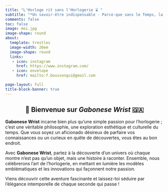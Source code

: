 ```yaml
---
title: "L'Horloge rit sans l'Horlogerie ⌛ "
subtitle: "*Un savoir-être indispensable - Parce-que sans le Temps, la notion de Garde-Temps n'existe pas.*"
comments: false
toc: false 
image: moi.jpg
image-shape: round
about:
  template: trestles
  image-width: 20em
  image-shape: round
  links: 
   - icon: instagram
     href: https://www.instagram.com/
   - icon: envelope
     href: mailto:f.boussengui@gmail.com

page-layout: full
title-block-banner: true
---
```


::: {style="text-align:center;"}
## [👋]{.wave} Bienvenue sur *Gabonese Wrist*  🇬🇦

<iconify-icon icon="flag:ga-4x3"></iconify-icon>
:::

**Gabonese Wrist** incarne bien plus qu’une simple passion pour l’horlogerie ; c’est une véritable philosophie, une exploration esthétique et culturelle du temps. Que vous soyez un aficionado désireux de parfaire vos connaissances ou un curieux en quête de découvertes, vous êtes au bon endroit.

Avec **Gabonese Wrist**, partez à la découverte d’un univers où chaque montre n’est pas qu’un objet, mais une histoire à raconter. Ensemble, nous célébrerons l’art de l’horlogerie, en mettant en lumière les modèles emblématiques et les innovations qui façonnent notre passion.

Viens découvrir cette aventure fascinante et laissez-toi séduire par l’élégance intemporelle de chaque seconde qui passe !